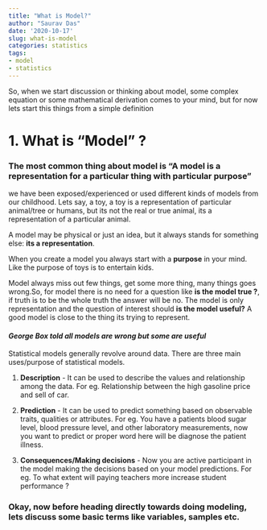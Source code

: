 ```yaml
---
title: "What is Model?"
author: "Saurav Das"
date: '2020-10-17'
slug: what-is-model
categories: statistics
tags:
- model
- statistics
---
```


So, when we start discussion or thinking about model, some complex equation or some mathematical derivation comes to your mind, but for now lets start this things from a simple definition 

# 1. What is "Model" ?

### The most common thing about model is "A model is a representation for a particular thing with particular purpose"

we have been exposed/experienced or used different kinds of models from our childhood. Lets say, a toy, a toy is a representation of particular animal/tree or humans, but its not the real or true animal, its a representation of a particular animal.

A model may be physical or just an idea, but it always stands for something else: **its a representation**.

When you create a model you always start with a **purpose** in your mind. Like the purpose of toys is to entertain kids.

Model always miss out few things, get some more thing, many things goes wrong.So, for model there is no need for a question like **is the model true ?**, if truth is to be the whole truth the answer will be no. The model is only representation and the question of interest should **is the model useful?** A good model is close to the thing its trying to represent.

<b><i><h4> George Box told all models are wrong but some are useful </b></i></h4>

Statistical models generally revolve around data. There are three main uses/purpose of statistical models.

1. **Description** - It can be used to describe the values and relationship among the data. For eg. Relationship between the high gasoline price and sell of car.

2. **Prediction** - It can be used to predict something based on observable traits, qualities or attributes. For eg. You have a patients blood sugar level, blood pressure level, and other laboratory measurements, now you want to predict or proper word here will be diagnose the patient illness.

3. **Consequences/Making decisions** - Now you are active participant in the model making the decisions based on your model predictions. For eg. To what extent will paying teachers more increase student performance ?


### Okay, now before heading directly towards doing modeling, lets discuss some basic terms like variables, samples etc.











